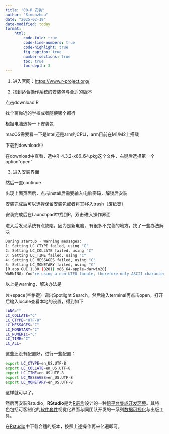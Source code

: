 ```yaml
---
title: "00-R 安装"
author: "Simonzhou"
date: "2025-02-19"
date-modified: today
format: 
    html:
        code-fold: true
        code-line-numbers: true
        code-highlight: true
        fig_caption: true
        number-sections: true
        toc: true
        toc-depth: 3
---
```


1.  进入官网：<https://www.r-project.org/>

2.  找到适合操作系统的安装包与合适的版本

点击download R

找个离你近的学校或者随便哪个都行

根据电脑选择一下安装包

macOS需要看一下是Intel还是arm的CPU，arm目前在M1/M2上搭载

下载到download中

在download中查看，选中R-4.3.2-x86_64.pkg这个文件，右键后选择第一个option“open”

3.  进入安装界面

然后一直continue

出现上面页面后，点击install后需要输入电脑密码，解锁后安装

安装完成后可以选择保留安装包或者将其移入trash（废纸篓）

安装完成后在Launchpad中找到R，双击进入操作界面

进入后发现系统有点缺陷，因为是新电脑，有很多不完善的地方，找了一些办法解决

``` bash
During startup - Warning messages:  
1: Setting LC_CTYPE failed, using "C"   
2: Setting LC_COLLATE failed, using "C"   
3: Setting LC_TIME failed, using "C"   
4: Setting LC_MESSAGES failed, using "C"   
5: Setting LC_MONETARY failed, using "C"   
[R.app GUI 1.80 (8281) x86_64-apple-darwin20]    
WARNING: You're using a non-UTF8 locale, therefore only ASCII characters will work. Please read R for Mac OS X FAQ (see Help) section 9 and adjust your system preferences accordingly.
```

以上是warning，解决办法是

⌘+space(空格键）调出Spotlight Search，然后输入terminal再点击open，打开后输入locale查看本地的设置，得到如下

``` bash
LANG="" 
LC_COLLATE="C" 
LC_CTYPE="UTF-8" 
LC_MESSAGES="C" 
LC_MONETARY="C" 
LC_NUMERIC="C" 
LC_TIME="C" 
LC_ALL=
```

这些还没有配置好，进行一些配置：

``` bash
export LC_CTYPE=en_US.UTF-8 
export LC_COLLATE=en_US.UTF-8 
export LC_TIME=en_US.UTF-8 
export LC_MESSAGES=en_US.UTF-8 
export LC_MONETARY=en_US.UTF-8
```

这样就可以了。

然后再安装Rstudio，**RStudio**是为[R语言](https://zh.wikipedia.org/wiki/R%E8%AA%9E%E8%A8%80)设计的一种[跨平台](https://zh.wikipedia.org/wiki/%E8%B7%A8%E5%B9%B3%E5%8F%B0)[集成开发环境](https://zh.wikipedia.org/wiki/%E6%95%B4%E5%90%88%E9%96%8B%E7%99%BC%E7%92%B0%E5%A2%83)。其特色包括可客制化的[软件套件](https://zh.wikipedia.org/wiki/%E8%BB%9F%E4%BB%B6%E5%A5%97%E4%BB%B6)视觉化界面与同团队开发的一系列[数据可视化](https://zh.wikipedia.org/wiki/%E6%95%B0%E6%8D%AE%E5%8F%AF%E8%A7%86%E5%8C%96)与出版工具。

在[Rstudio](https://www.rstudio.com/categories/rstudio-ide/)中下载合适的版本，按照上述操作再来亿遍即可。